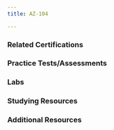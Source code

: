 ```yaml
---
title: AZ-104

---
```


<LinkCard title="Exam AZ-104: Microsoft Azure Administrator" href="https://learn.microsoft.com/certifications/exams/az-104?WT.mc_id=studentamb_165290"/>
<LinkCard title="AZ-104 Exam Study Guide" href="https://learn.microsoft.com/credentials/certifications/resources/study-guides/az-104?WT.mc_id=studentamb_165290" />

### Related Certifications
<CardGrid>
  <LinkCard title="Azure Administrator Associate" href="https://learn.microsoft.com/en-us/certifications/azure-administrator?WT.mc_id=studentamb_165290" target="_blank"/>
  <LinkCard title="Azure Solutions Architect Expert" href="https://learn.microsoft.com/en-us/certifications/azure-solutions-architect?WT.mc_id=studentamb_165290" target="_blank"/>
  <LinkCard title="DevOps Engineer Expert" href="https://learn.microsoft.com/en-us/certifications/devops-engineer?WT.mc_id=studentamb_165290" target="_blank"/>
</CardGrid>

### Practice Tests/Assessments

<CardGrid>
  <LinkCard title="MSLearn Practice Assessment" href="https://learn.microsoft.com/certifications/exams/az-104/practice/assessment?assessment-type=practice&assessmentId=21&WT.mc_id=studentamb_165290" />
  <LinkCard title="MeasureUp Practice Tests" href="https://www.measureup.com/microsoft-practice-test-az-104-microsoft-azure-administrator.html#u44" />
  <LinkCard title="Whizlab Practice Tests" href="https://www.whizlabs.com/microsoft-azure-certification-az-104/" /> 
  <LinkCard title="Scott Duffy Practice Tests" href="https://www.udemy.com/course/az104-azure-practice/" />
</CardGrid>

### Labs
  <LinkCard title="Exam Labs" href="https://certs.msfthub.wiki/labs/az-107labs" target="_blank"/>

### Studying Resources

<Tabs>

  <TabItem label="Text">
  <CardGrid>
  <LinkCard title="Microsoft Learn" href="https://learn.microsoft.com/certifications/exams/az-104?WT.mc_id=studentamb_165290" />
  </CardGrid>
  </TabItem>

  <TabItem label="Videos">
  <CardGrid>
  <LinkCard title="Microsoft Learn Exam Readiness Zone" href="https://learn.microsoft.com/en-us/shows/exam-readiness-zone/?terms=AZ-104&WT.mc_id=studentamb_165290" />
  <LinkCard title="On Demand Instructor-led Training Series" href="https://learn.microsoft.com/en-us/shows/on-demand-instructor-led-training-series/?terms=AZ-104&WT.mc_id=studentamb_165290" />
  <LinkCard title="John Savill's Study Cram" href="https://www.youtube.com/watch?v=0Knf9nub4-k" />
  <LinkCard title="John Savill's Course" href="https://www.youtube.com/playlist?list=PLlVtbbG169nGlGPWs9xaLKT1KfwqREHbs" />
  <LinkCard title="AGuideToCloud Course" href="https://www.youtube.com/playlist?list=PLhLKc18P9YOAW3dKZaQ2xVYg8uE1m5Lp8" />
  <LinkCard title="freeCodeCamp/ExamPro Course" href="https://youtu.be/10PbGbTUSAg?si=qVvb-iysK0px8Xdk" />
  </CardGrid>
  </TabItem>

  <TabItem label="Paid">
  <CardGrid>
  <LinkCard title="Pluralsight Course" href="https://www.pluralsight.com/paths/az-104-microsoft-azure-administrator-certification-prep" target="_blank"/>
  <LinkCard title="ExamPro Course" href="https://www.exampro.co/az-104" target="_blank"/>
  <LinkCard title="ITPRO Course" href="https://www.udemy.com/course/70533-azure/" target="_blank"/>
  <LinkCard title="Scott Duffy Course" href="https://www.itpro.tv/courses/microsoft/microsoft-azure-administrator-az-104/" target="_blank"/>
  </CardGrid>
  </TabItem>

</Tabs>

### Additional Resources
<CardGrid>
  <LinkCard title="Microsoft 365 E5 Dev Tenant" href="https://developer.microsoft.com/en-us/microsoft-365/dev-program?WT.mc_id=studentamb_165290" /> 
  <LinkCard title="Microsoft Azure Free Account" href="https://azure.microsoft.com/en-us/offers/ms-azr-0044p?WT.mc_id=studentamb_165290" /> 
  <LinkCard title="Cisco Networking Basics Course" href="https://skillsforall.com/course/networking-basics?courseLang=en-US" /> 
</CardGrid>
